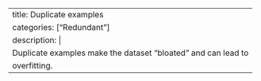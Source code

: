 ---
title: Duplicate examples
categories: ["Redundant"]
description: |
  Duplicate examples make the dataset "bloated" and can lead to
  overfitting.
---